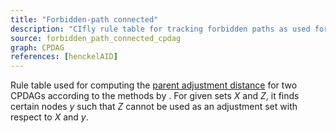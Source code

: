 ```yaml
---
title: "Forbidden-path connected"
description: "CIfly rule table for tracking forbidden paths as used for the efficient computation of adjustment distances."
source: forbidden_path_connected_cpdag
graph: CPDAG
references: [henckelAID]
---
```



Rule table used for computing the [parent adjustment distance](/applications/parent-aid/) for two CPDAGs according to the methods by <Reference id="henckelAID" format="author(year)"/>. For given sets $X$ and $Z$, it finds certain nodes $y$ such that $Z$ cannot be used as an adjustment set with respect to $X$ and $y$.
